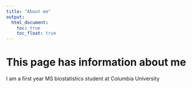 ```yaml
---
title: "About me"
output: 
  html_document:
    toc: true
    toc_float: true
---
```


# This page has information about me

I am a first year MS biostatistics student at Columbia University